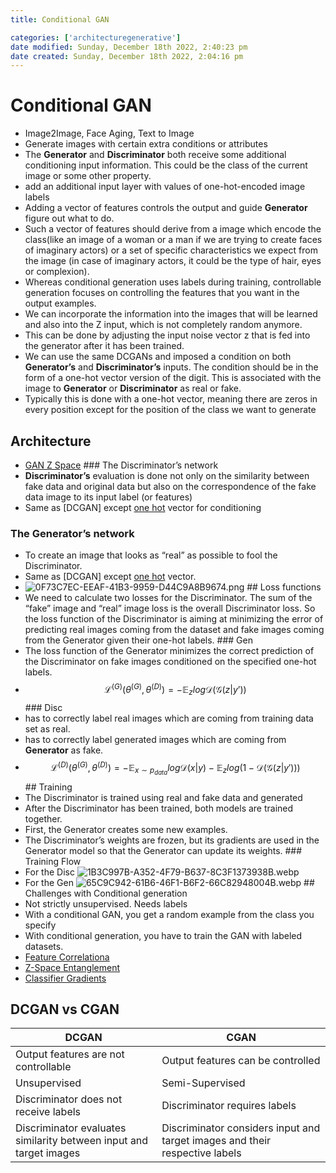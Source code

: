 ```yaml
---
title: Conditional GAN

categories: ['architecturegenerative']
date modified: Sunday, December 18th 2022, 2:40:23 pm
date created: Sunday, December 18th 2022, 2:04:16 pm
---
```


# Conditional GAN
- Image2Image, Face Aging, Text to Image
- Generate images with certain extra conditions or attributes
- The **Generator** and **Discriminator** both receive some additional conditioning input information. This could be the class of the current image or some other property.
- add an additional input layer with values of one-hot-encoded image labels
- Adding a vector of features controls the output and guide **Generator** figure out what to do.
- Such a vector of features should derive from a image which encode the class(like an image of a woman or a man if we are trying to create faces of imaginary actors) or a set of specific characteristics we expect from the image (in case of imaginary actors, it could be the type of hair, eyes or complexion).
- Whereas conditional generation uses labels during training, controllable generation focuses on controlling the features that you want in the output examples.
- We can incorporate the information into the images that will be learned and also into the Z input, which is not completely random anymore.
- This can be done by adjusting the input noise vector z that is fed into the generator after it has been trained.
- We can use the same DCGANs and imposed a condition on both **Generator’s** and **Discriminator’s** inputs. The condition should be in the form of a one-hot vector version of the digit. This is associated with the image to **Generator** or **Discriminator** as real or fake.
- Typically this is done with a one-hot vector, meaning there are zeros in every position except for the position of the class we want to generate


## Architecture
- [GAN Z Space](GAN Z Space.qmd)
### The Discriminator’s network
- **Discriminator’s** evaluation is done not only on the similarity between fake data and original data but also on the correspondence of the fake data image to its input label (or features)
- Same as [DCGAN] except [one hot](DCGAN] except [one hot.qmd) vector for conditioning

### The Generator’s network
- To create an image that looks as “real” as possible to fool the Discriminator.
- Same as [DCGAN] except [one hot](DCGAN] except [one hot.qmd) vector.
- ![0F73C7EC-EEAF-41B3-9959-D44C9A8B9674.png](0F73C7EC-EEAF-41B3-9959-D44C9A8B9674.png)
## Loss functions
- We need to calculate two losses for the Discriminator. The sum of the “fake” image and “real” image loss is the overall Discriminator loss. So the loss function of the Discriminator is aiming at minimizing the error of predicting real images coming from the dataset and fake images coming from the Generator given their one-hot labels.
### Gen
- The loss function of the Generator minimizes the correct prediction of the Discriminator on fake images conditioned on the specified one-hot labels.
- $$\mathcal{L}^{(G)}(\theta^{(G)}, \theta^{(D)}) = - \mathbb{E}_{z} log \mathcal{D} (\mathcal{G} (z|y’))$$
### Disc
- has to correctly label real images which are coming from training data set as real.
- has to correctly label generated images which are coming from **Generator** as fake.
- $$ \mathcal{L}^{(D)}(\theta^{(G)}, \theta^{(D)})= - \mathbb{E}_{x \sim p_{data}}log \mathcal{D}(x|y) - \mathbb{E}_{z} log (1- \mathcal{D}(\mathcal{G}(z|y')))$$
## Training
- The Discriminator is trained using real and fake data and generated 
- After the Discriminator has been trained, both models are trained together.
- First, the Generator creates some new examples.
- The Discriminator’s weights are frozen, but its gradients are used in the Generator model so that the Generator can update its weights.
### Training Flow
- For the Disc ![1B3C997B-A352-4F79-B637-8C3F1373938B.webp](1B3C997B-A352-4F79-B637-8C3F1373938B.webp.qmd)
- For the Gen ![65C9C942-61B6-46F1-B6F2-66C82948004B.webp](65C9C942-61B6-46F1-B6F2-66C82948004B.webp.qmd)
## Challenges with Conditional generation
- Not strictly unsupervised. Needs labels
- With a conditional GAN, you get a random example from the class you specify
- With conditional generation, you have to train the GAN with labeled datasets.
- [Feature Correlationa](Feature Correlationa.qmd)
- [Z-Space Entanglement](Z-Space Entanglement.qmd)
- [Classifier Gradients](Classifier Gradients.qmd)

## DCGAN vs CGAN

| DCGAN                                                              | CGAN                                                                        |
| ------------------------------------------------------------------ | --------------------------------------------------------------------------- |
| Output features are not controllable                               | Output features can be controlled                                           |
| Unsupervised                                                       | Semi-Supervised                                                             |
| Discriminator does not receive labels                              | Discriminator requires labels                                               |
| Discriminator evaluates similarity between input and target images | Discriminator considers input and target images and their respective labels |



